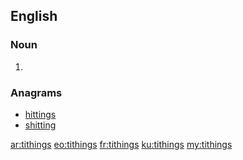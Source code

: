 ==English==

===Noun===
{{head|en|plural}}

# {{plural of|tithing|lang=en|nocat=1}}

===Anagrams===
* [[hittings#English|hittings]]
* [[shitting#English|shitting]]

[[ar:tithings]]
[[eo:tithings]]
[[fr:tithings]]
[[ku:tithings]]
[[my:tithings]]